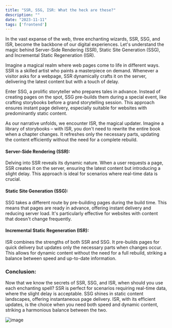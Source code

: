 ```yaml
---
title: "SSR, SSG, ISR: What the heck are these?"
description: ""
date: "2023-11-11"
tags: ['frontend']
---
```


In the vast expanse of the web, three enchanting wizards, SSR, SSG, and ISR, become the backbone of our digital experiences. Let's understand the magic behind Server-Side Rendering (SSR), Static Site Generation (SSG), and Incremental Static Regeneration (ISR).

Imagine a magical realm where web pages come to life in different ways. SSR is a skilled artist who paints a masterpiece on demand. Whenever a visitor asks for a webpage, SSR dynamically crafts it on the server, delivering the latest content but with a touch of delay.

Enter SSG, a prolific storyteller who prepares tales in advance. Instead of creating pages on the spot, SSG pre-builds them during a special event, like crafting storybooks before a grand storytelling session. This approach ensures instant page delivery, especially suitable for websites with predominantly static content.

As our narrative unfolds, we encounter ISR, the magical updater. Imagine a library of storybooks – with ISR, you don't need to rewrite the entire book when a chapter changes. It refreshes only the necessary parts, updating the content efficiently without the need for a complete rebuild.


#### Server-Side Rendering (SSR):

Delving into SSR reveals its dynamic nature. When a user requests a page, SSR creates it on the server, ensuring the latest content but introducing a slight delay. This approach is ideal for scenarios where real-time data is crucial.

#### Static Site Generation (SSG):

SSG takes a different route by pre-building pages during the build time. This means that pages are ready in advance, offering instant delivery and reducing server load. It's particularly effective for websites with content that doesn't change frequently.

#### Incremental Static Regeneration (ISR):

ISR combines the strengths of both SSR and SSG. It pre-builds pages for quick delivery but updates only the necessary parts when changes occur. This allows for dynamic content without the need for a full rebuild, striking a balance between speed and up-to-date information.

### Conclusion:

Now that we know the secrets of SSR, SSG, and ISR, when should you use each enchanting spell? 
SSR is perfect for scenarios requiring real-time data, where the slight delay is acceptable. 
SSG shines in static content landscapes, offering instantaneous page delivery. ISR, with its efficient updates, is the choice when you need both speed and dynamic content, striking a harmonious balance between the two.

![image](/images/ssr-ssg-isr-comparison.png)
